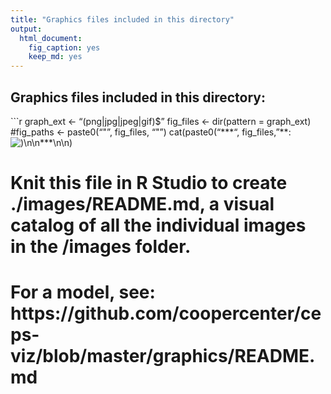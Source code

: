 ```yaml
---
title: "Graphics files included in this directory"
output:
  html_document:
    fig_caption: yes
    keep_md: yes
---
```

## Graphics files included in this directory:

```r
graph_ext <- "(png|jpg|jpeg|gif)$"
fig_files <- dir(pattern = graph_ext)
#fig_paths <- paste0("\"", fig_files, "\"")
cat(paste0("\n\n***\n\n**", fig_files, "**:![](", fig_files, ")\n\n***\n\n"))

#############################################################################
# Knit this file in R Studio to create ./images/README.md, a visual catalog of all the individual images in the /images folder.
# For a model, see: https://github.com/coopercenter/ceps-viz/blob/master/graphics/README.md
